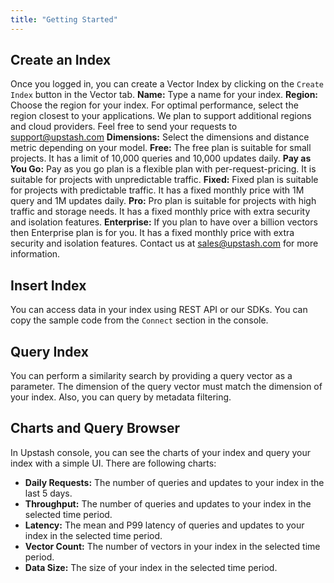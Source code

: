 ```yaml
---
title: "Getting Started"
---
```

## Create an Index
Once you logged in, you can create a Vector Index by clicking on the `Create Index` button in the Vector tab.
**Name:** Type a name for your index.
**Region:** Choose the region for your index. For optimal performance, select the region closest to your applications. We plan to support additional regions and cloud providers. Feel free to send your requests to [support@upstash.com](mailto:support@upstash.com)
**Dimensions:** Select the dimensions and distance metric depending on your model.
**Free:** The free plan is suitable for small projects. It has a limit of 10,000 queries and 10,000 updates daily.
**Pay as You Go:** Pay as you go plan is a flexible plan with per-request-pricing. It is suitable for projects with unpredictable traffic.
**Fixed:** Fixed plan is suitable for projects with predictable traffic. It has a fixed monthly price with 1M query and 1M updates daily.
**Pro:** Pro plan is suitable for projects with high traffic and storage needs. It has a fixed monthly price with extra security and isolation features.
**Enterprise:** If you plan to have over a billion vectors then Enterprise plan is for you. It has a fixed monthly price with extra security and isolation features. Contact us at [sales@upstash.com](mailto:sales@upstash.com) for more information.
## Insert Index
You can access data in your index using REST API or our SDKs. You can copy the sample code from the `Connect` section in the console.
## Query Index
You can perform a similarity search by providing a query vector as a parameter. The dimension of the query vector must match the dimension of your index. Also, you can query by metadata filtering.
## Charts and Query Browser
In Upstash console, you can see the charts of your index and query your index with a simple UI. There are following charts:
- **Daily Requests:** The number of queries and updates to your index in the last 5 days.
- **Throughput:** The number of queries and updates to your index in the selected time period.
- **Latency:** The mean and P99 latency of queries and updates to your index in the selected time period.
- **Vector Count:** The number of vectors in your index in the selected time period.
- **Data Size:** The size of your index in the selected time period.